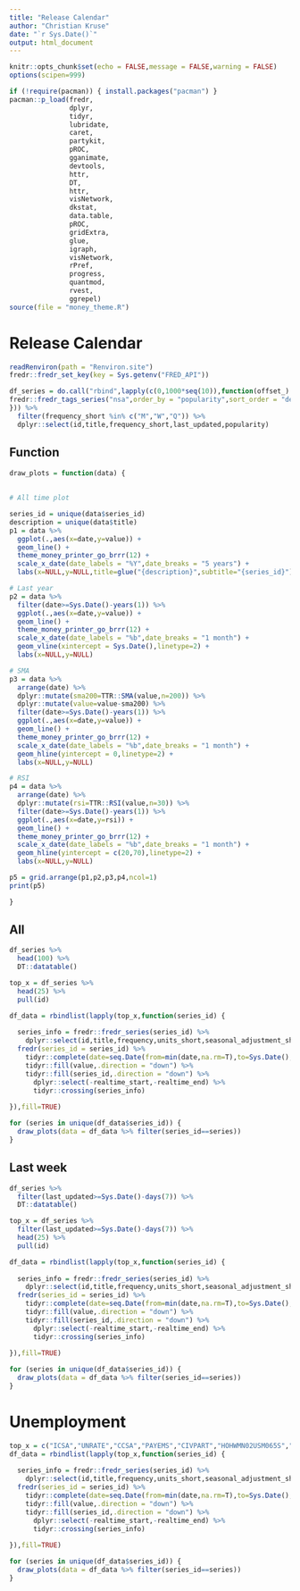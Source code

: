 ```yaml
---
title: "Release Calendar"
author: "Christian Kruse"
date: "`r Sys.Date()`"
output: html_document
---
```


```r
knitr::opts_chunk$set(echo = FALSE,message = FALSE,warning = FALSE)
options(scipen=999)
```

```r

if (!require(pacman)) { install.packages("pacman") }
pacman::p_load(fredr,
               dplyr,
               tidyr,
               lubridate,
               caret,
               partykit,
               pROC,
               gganimate,
               devtools,
               httr,
               DT,
               httr,
               visNetwork,
               dkstat,
               data.table,
               pROC,
               gridExtra,
               glue,
               igraph,
               visNetwork,
               rPref,
               progress,
               quantmod,
               rvest,
               ggrepel)
source(file = "money_theme.R")
```

# Release Calendar

```r
readRenviron(path = "Renviron.site")
fredr::fredr_set_key(key = Sys.getenv("FRED_API"))
```

```r
df_series = do.call("rbind",lapply(c(0,1000*seq(10)),function(offset_) {
fredr::fredr_tags_series("nsa",order_by = "popularity",sort_order = "desc",offset = offset_)
})) %>% 
  filter(frequency_short %in% c("M","W","Q")) %>% 
  dplyr::select(id,title,frequency_short,last_updated,popularity)
```

## Function


```r
draw_plots = function(data) {
  
  
# All time plot

series_id = unique(data$series_id)
description = unique(data$title)
p1 = data %>% 
  ggplot(.,aes(x=date,y=value)) +
  geom_line() +
  theme_money_printer_go_brrr(12) +
  scale_x_date(date_labels = "%Y",date_breaks = "5 years") +
  labs(x=NULL,y=NULL,title=glue("{description}",subtitle="{series_id}"))

# Last year
p2 = data %>% 
  filter(date>=Sys.Date()-years(1)) %>% 
  ggplot(.,aes(x=date,y=value)) +
  geom_line() +
  theme_money_printer_go_brrr(12) +
  scale_x_date(date_labels = "%b",date_breaks = "1 month") +
  geom_vline(xintercept = Sys.Date(),linetype=2) +
  labs(x=NULL,y=NULL)

# SMA
p3 = data %>% 
  arrange(date) %>% 
  dplyr::mutate(sma200=TTR::SMA(value,n=200)) %>% 
  dplyr::mutate(value=value-sma200) %>% 
  filter(date>=Sys.Date()-years(1)) %>% 
  ggplot(.,aes(x=date,y=value)) +
  geom_line() +
  theme_money_printer_go_brrr(12) +
  scale_x_date(date_labels = "%b",date_breaks = "1 month") +
  geom_hline(yintercept = 0,linetype=2) +
  labs(x=NULL,y=NULL)

# RSI
p4 = data %>% 
  arrange(date) %>% 
  dplyr::mutate(rsi=TTR::RSI(value,n=30)) %>% 
  filter(date>=Sys.Date()-years(1)) %>% 
  ggplot(.,aes(x=date,y=rsi)) +
  geom_line() +
  theme_money_printer_go_brrr(12) +
  scale_x_date(date_labels = "%b",date_breaks = "1 month") +
  geom_hline(yintercept = c(20,70),linetype=2) +
  labs(x=NULL,y=NULL)

p5 = grid.arrange(p1,p2,p3,p4,ncol=1)
print(p5)

}
```

## All

```r
df_series %>% 
  head(100) %>% 
  DT::datatable()
```


```r
top_x = df_series %>% 
  head(25) %>% 
  pull(id)
```


```r
df_data = rbindlist(lapply(top_x,function(series_id) {
  
  series_info = fredr::fredr_series(series_id) %>% 
    dplyr::select(id,title,frequency,units_short,seasonal_adjustment_short,popularity)
  fredr(series_id = series_id) %>% 
    tidyr::complete(date=seq.Date(from=min(date,na.rm=T),to=Sys.Date(),by="1 day")) %>% 
    tidyr::fill(value,.direction = "down") %>% 
    tidyr::fill(series_id,.direction = "down") %>% 
      dplyr::select(-realtime_start,-realtime_end) %>% 
      tidyr::crossing(series_info)
  
}),fill=TRUE)
```

```r
for (series in unique(df_data$series_id)) {
  draw_plots(data = df_data %>% filter(series_id==series))
}
```

## Last week

```r
df_series %>% 
  filter(last_updated>=Sys.Date()-days(7)) %>% 
  DT::datatable()
```

```r
top_x = df_series %>% 
  filter(last_updated>=Sys.Date()-days(7)) %>% 
  head(25) %>% 
  pull(id)
```


```r
df_data = rbindlist(lapply(top_x,function(series_id) {
  
  series_info = fredr::fredr_series(series_id) %>% 
    dplyr::select(id,title,frequency,units_short,seasonal_adjustment_short,popularity)
  fredr(series_id = series_id) %>% 
    tidyr::complete(date=seq.Date(from=min(date,na.rm=T),to=Sys.Date(),by="1 day")) %>% 
    tidyr::fill(value,.direction = "down") %>% 
    tidyr::fill(series_id,.direction = "down") %>% 
      dplyr::select(-realtime_start,-realtime_end) %>% 
      tidyr::crossing(series_info)
  
}),fill=TRUE)
```

```r

for (series in unique(df_data$series_id)) {
  draw_plots(data = df_data %>% filter(series_id==series))
}

```


# Unemployment

```r

top_x = c("ICSA","UNRATE","CCSA","PAYEMS","CIVPART","HOHWMN02USM065S","CES0500000017","ADPWNUSNERSA","M08343USM232SNBR","LES1252881600Q")
df_data = rbindlist(lapply(top_x,function(series_id) {
  
  series_info = fredr::fredr_series(series_id) %>% 
    dplyr::select(id,title,frequency,units_short,seasonal_adjustment_short,popularity)
  fredr(series_id = series_id) %>% 
    tidyr::complete(date=seq.Date(from=min(date,na.rm=T),to=Sys.Date(),by="1 day")) %>% 
    tidyr::fill(value,.direction = "down") %>% 
    tidyr::fill(series_id,.direction = "down") %>% 
      dplyr::select(-realtime_start,-realtime_end) %>% 
      tidyr::crossing(series_info)
  
}),fill=TRUE)
```



```r

for (series in unique(df_data$series_id)) {
  draw_plots(data = df_data %>% filter(series_id==series))
}

```
